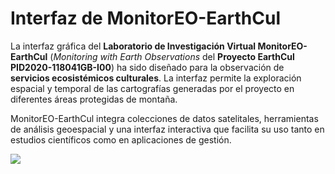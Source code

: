 
# Interfaz de MonitorEO-EarthCul {#interfaz}

La interfaz gráfica del **Laboratorio de Investigación Virtual MonitorEO-EarthCul** (*Monitoring with Earth Observations* del **Proyecto EarthCul PID2020-118041GB-I00**) ha sido diseñado para la observación de **servicios ecosistémicos culturales**. La interfaz permite la exploración espacial y temporal de las cartografías generadas por el proyecto en diferentes áreas protegidas de montaña.

MonitorEO-EarthCul integra colecciones de datos satelitales, herramientas de análisis geoespacial y una interfaz interactiva que facilita su uso tanto en estudios científicos como en aplicaciones de gestión.

![](assets/InterfazMonitorEO_es.png)
